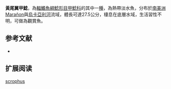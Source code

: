 {{Speciesbox
| name = 黃尾翼甲鯰
| image = 
| image_width = 250px
| image_caption = 
| status = NE
| status_system = IUCN3.1
| genus = Pterygoplichthys
| species = scrophus
| authority = [[Cope|Cope]], 1874
| synonyms = *''Liposarcus scrophus'',Cope, 1874
*''Glyptoperichthys scrophus'',Cope, 1874
}}

'''黃尾翼甲鯰'''，為[[輻鰭魚綱|輻鰭魚綱]][[鯰形目|鯰形目]][[甲鯰科|甲鯰科]]的其中一[[種|種]]，為熱帶淡水魚，分布於[[南美洲|南美洲]]Marañon與[[烏卡亞利河|烏卡亞利河]]流域，體長可達27.5公分，棲息在底層水域，生活習性不明，可做為觀賞魚。

==参考文献==
*{{FishBase_species|genus=Pterygoplichthys|species=scrophus|year=2015|month=1}}

== 扩展阅读 ==
{{refbegin}}
{{wikispecies-inline|Pterygoplichthys scrophus|黃尾翼甲鯰}}
{{refend}}
{{Taxonbar|from=Q3925242}}

[[Category:翼甲鯰屬|scrophus]]